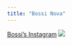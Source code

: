 ```yaml
---
title: "Bossi Nova"
---
```

[Bossi's Instagram](https://www.instagram.com/bossi.nova/)
![](images/bossi nova.jpg)
